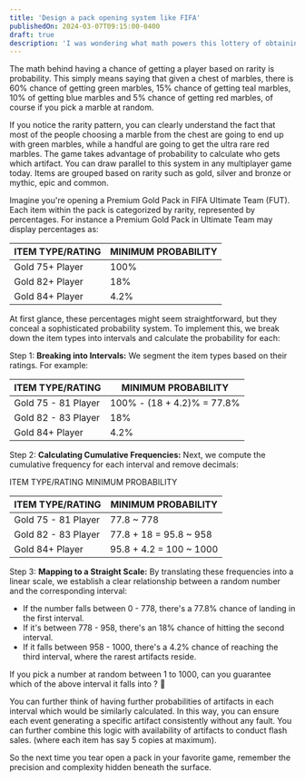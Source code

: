 ```yaml
---
title: 'Design a pack opening system like FIFA'
publishedOn: 2024-03-07T09:15:00-0400
draft: true
description: 'I was wondering what math powers this lottery of obtaining artifacts from packs based on rarity. Quite recently, I had the chance of building such a similar system for a side project (where users were to obtain card sleeves based on rarity from a chest) and then did I finally understand the internals.'
---
```


The math behind having a chance of getting a player based on rarity is probability. This simply means saying that given a chest of marbles, there is 60% chance of getting green marbles, 15% chance of getting teal marbles, 10% of getting blue marbles and 5% chance of getting red marbles, of course if you pick a marble at random.

If you notice the rarity pattern, you can clearly understand the fact that most of the people choosing a marble from the chest are going to end up with green marbles, while a handful are going to get the ultra rare red marbles. The game takes advantage of probability to calculate who gets which artifact. You can draw parallel to this system in any multiplayer game today. Items are grouped based on rarity such as gold, silver and bronze or mythic, epic and common.

Imagine you're opening a Premium Gold Pack in FIFA Ultimate Team (FUT). Each item within the pack is categorized by rarity, represented by percentages. For instance a Premium Gold Pack in Ultimate Team may display percentages as:

| ITEM TYPE/RATING | MINIMUM PROBABILITY |
| ---------------- | ------------------- |
| Gold 75+ Player  | 100%                |
| Gold 82+ Player  | 18%                 |
| Gold 84+ Player  | 4.2%                |

At first glance, these percentages might seem straightforward, but they conceal a sophisticated probability system. To implement this, we break down the item types into intervals and calculate the probability for each:

Step 1: **Breaking into Intervals:** We segment the item types based on their ratings. For example:

| ITEM TYPE/RATING    | MINIMUM PROBABILITY        |
| ------------------- | -------------------------- |
| Gold 75 - 81 Player | 100% - (18 + 4.2)% = 77.8% |
| Gold 82 - 83 Player | 18%                        |
| Gold 84+ Player     | 4.2%                       |

Step 2: **Calculating Cumulative Frequencies:** Next, we compute the cumulative frequency for each interval and remove decimals:

ITEM TYPE/RATING MINIMUM PROBABILITY

| ITEM TYPE/RATING    | MINIMUM PROBABILITY     |
| ------------------- | ----------------------- |
| Gold 75 - 81 Player | 77.8 ~ 778              |
| Gold 82 - 83 Player | 77.8 + 18 = 95.8 ~ 958  |
| Gold 84+ Player     | 95.8 + 4.2 = 100 ~ 1000 |

Step 3: **Mapping to a Straight Scale:** By translating these frequencies into a linear scale, we establish a clear relationship between a random number and the corresponding interval:

- If the number falls between 0 - 778, there's a 77.8% chance of landing in the first interval.
- If it's between 778 - 958, there's an 18% chance of hitting the second interval.
- If it falls between 958 - 1000, there's a 4.2% chance of reaching the third interval, where the rarest artifacts reside.

If you pick a number at random between 1 to 1000, can you guarantee which of the above interval it falls into ? 🤯

You can further think of having further probabilities of artifacts in each interval which would be similarly calculated. In this way, you can ensure each event generating a specific artifact consistently without any fault. You can further combine this logic with availability of artifacts to conduct flash sales. (where each item has say 5 copies at maximum).

So the next time you tear open a pack in your favorite game, remember the precision and complexity hidden beneath the surface.

